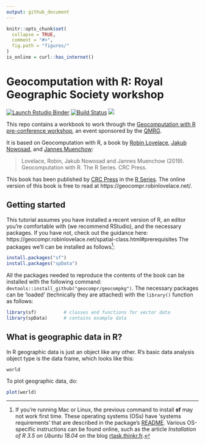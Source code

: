 ```yaml
---
output: github_document
---
```


<!-- README.md is generated from README.Rmd. Please edit that file - rmarkdown::render('README.Rmd', output_format = 'github_document', output_file = 'README.md') -->

```r
knitr::opts_chunk$set(
  collapse = TRUE,
  comment = "#>",
  fig.path = "figures/"
)
is_online = curl::has_internet()
```

# Geocomputation with R: Royal Geographic Society workshop 

[![Launch Rstudio Binder](http://mybinder.org/badge_logo.svg)](https://mybinder.org/v2/gh/geocompr/RGSWorkshop/master?urlpath=rstudio)
[![Build Status](https://travis-ci.org/Robinlovelace/geocompr.svg?branch=master)](https://travis-ci.org/Robinlovelace/geocompr) [![](https://img.shields.io/docker/automated/robinlovelace/geocompr.svg)](https://hub.docker.com/r/robinlovelace/geocompr/builds/)

This repo contains a workbook to work through the [Geocomputation with R pre-conference workshop](https://www.rgs.org/events/summer-2019/geocomputation-with-r-%E2%80%93-free-workshop-and-reproduc/), an event sponsored by the [QMRG](https://quantile.info/geocomputation-with-r-book-demo-and-reproducible-map-competition/).

It is based on Geocomputation with R, a book by [Robin Lovelace](https://www.robinlovelace.net/), [Jakub Nowosad](https://nowosad.github.io/), and [Jannes Muenchow](http://www.geographie.uni-jena.de/en/Muenchow.html):

> Lovelace, Robin, Jakub Nowosad and Jannes Muenchow (2019). Geocomputation with R. The R Series. CRC Press.

This book has been published by [CRC Press](https://www.crcpress.com/9781138304512) in the [R Series](https://www.crcpress.com/Chapman--HallCRC-The-R-Series/book-series/CRCTHERSER). 
The online version of this book is free to read at https://geocompr.robinlovelace.net/.

## Getting started

This tutorial assumes you have installed a recent version of R, an editor you're comfortable with (we recommend RStudio), and the necessary packages.
If you have not, check out the guidance here: https://geocompr.robinlovelace.net/spatial-class.html#prerequisites
The packages we'll can be installed as follows^[
If you're running Mac or Linux, the previous command to install **sf** may not work first time.
These operating systems (OSs) have 'systems requirements' that are described in the package's [README](https://github.com/r-spatial/sf).
Various OS-specific instructions can be found online, such as the article *Installation of R 3.5 on Ubuntu 18.04* on the blog [rtask.thinkr.fr](https://rtask.thinkr.fr/blog/installation-of-r-3-5-on-ubuntu-18-04-lts-and-tips-for-spatial-packages/).
]:

```r
install.packages("sf")
install.packages("spData")
```

All the packages needed to reproduce the contents of the book can be installed with the following command: `devtools::install_github("geocompr/geocompkg")`.
The necessary packages can be 'loaded' (technically they are attached) with the `library()` function as follows:

```r
library(sf)          # classes and functions for vector data
library(spData)      # contains example data
```

## What is geographic data in R?

In R geographic data is just an object like any other.
R's basic data analysis object type is the data frame, which looks like this:

```r
world
```

To plot geographic data, do:

```r
plot(world)
```

